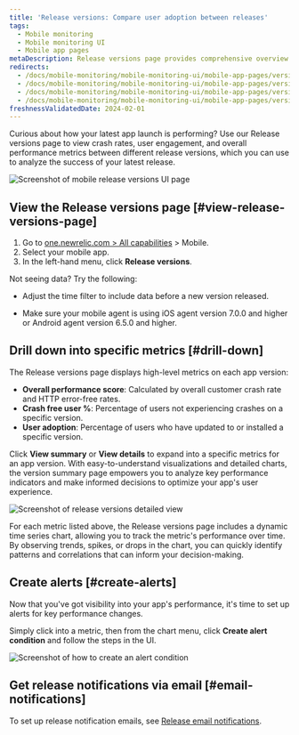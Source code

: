 ```yaml
---
title: 'Release versions: Compare user adoption between releases'
tags:
  - Mobile monitoring
  - Mobile monitoring UI
  - Mobile app pages
metaDescription: Release versions page provides comprehensive overview of their mobile application's performance across different versions.
redirects:
  - /docs/mobile-monitoring/mobile-monitoring-ui/mobile-app-pages/version-trends-report-page
  - /docs/mobile-monitoring/mobile-monitoring-ui/mobile-app-pages/version-trends-compare-performance-crash-metrics
  - /docs/mobile-monitoring/mobile-monitoring-ui/mobile-app-pages/version-trends-compare-usage-metrics-performance
  - /docs/mobile-monitoring/mobile-monitoring-ui/mobile-app-pages/version-trends-compare-user-adoption-metrics-performance
freshnessValidatedDate: 2024-02-01
---
```





Curious about how your latest app launch is performing? Use our Release versions page to view crash rates, user engagement, and overall performance metrics between different release versions, which you can use to analyze the success of your latest release. 

<img
    title="Mobile release versions page"
    alt="Screenshot of mobile release versions UI page"
    src={mobileReleaseVersions}
/>


## View the Release versions page [#view-release-versions-page]

1. Go to [one.newrelic.com > All capabilities](https://one.newrelic.com/all-capabilities) > Mobile.
2. Select your mobile app.
3. In the left-hand menu, click <DNT>**Release versions**</DNT>.

<Callout variant="tip">
  Not seeing data? Try the following:

  * Adjust the time filter to include data before a new version released.
  
  * Make sure your mobile agent is using iOS agent version 7.0.0 and higher or Android agent version 6.5.0 and higher.

  </Callout>


## Drill down into specific metrics [#drill-down]

The Release versions page displays high-level metrics on each app version:

* <DNT>**Overall performance score**</DNT>: Calculated by overall customer crash rate and HTTP error-free rates.
* <DNT>**Crash free user %**</DNT>: Percentage of users not experiencing crashes on a specific version.
* <DNT>**User adoption**</DNT>: Percentage of users who have updated to or installed a specific version.

Click <DNT>**View summary**</DNT> or <DNT>**View details**</DNT> to expand into a specific metrics for an app version. With easy-to-understand visualizations and detailed charts, the version summary page empowers you to analyze key performance indicators and make informed decisions to optimize your app's user experience.

<img
    title="Details of release versions"
    alt="Screenshot of release versions detailed view"
    src={mobileReleaseVersionsDetails}
/>

For each metric listed above, the Release versions page includes a dynamic time series chart, allowing you to track the metric's performance over time. By observing trends, spikes, or drops in the chart, you can quickly identify patterns and correlations that can inform your decision-making.


## Create alerts [#create-alerts]

Now that you've got visibility into your app's performance, it's time to set up alerts for key performance changes. 

Simply click into a metric, then from the chart menu, click <DNT>**Create alert condition**</DNT> and follow the steps in the UI.

<img
    title="Create an alert condition"
    alt="Screenshot of how to create an alert condition"
    src={mobileCreateAlertCondition}
/>

## Get release notifications via email [#email-notifications]

To set up release notification emails, see [Release email notifications](/docs/mobile-monitoring/mobile-monitoring-ui/mobile-app-pages/mobile-monitoring-email-notifications/#version-trends).
